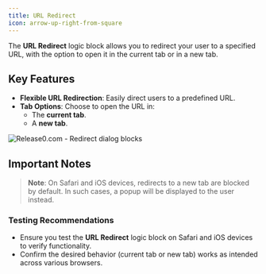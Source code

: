```yaml
---
title: URL Redirect
icon: arrow-up-right-from-square
---
```

The **URL Redirect** logic block allows you to redirect your user to a specified URL, with the option to open it in the current tab or in a new tab.

## Key Features
- **Flexible URL Redirection**: Easily direct users to a predefined URL.
- **Tab Options**: Choose to open the URL in:
  - The **current tab**.
  - A **new tab**.

<Frame style={{ maxWidth: '400px' }}>
  <img src="/images/blocks/logic/redirect.png" alt="Release0.com - Redirect dialog blocks" />
</Frame>

## Important Notes
> **Note**: On Safari and iOS devices, redirects to a new tab are blocked by default. In such cases, a popup will be displayed to the user instead. 

### Testing Recommendations
- Ensure you test the **URL Redirect** logic block on Safari and iOS devices to verify functionality.
- Confirm the desired behavior (current tab or new tab) works as intended across various browsers.